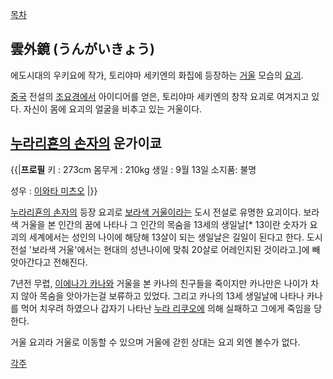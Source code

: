 [[목차]]

== 雲外鏡 (うんがいきょう) ==
에도시대의 우키요에 작가, 토리야마 세키엔의 화집에 등장하는 [[거울]] 모습의 [[요괴]].

[[중국]] 전설의 [[조요경]]에서 아이디어를 얻은, 토리야마 세키엔의 창작 요괴로 여겨지고 있다. 자신이 몸에 요괴의 얼굴을 비추고 있는 거울이다.

== [[누라리횬의 손자]]의 운가이쿄 ==
{{|'''프로필'''
키 : 273cm
몸무게 : 210kg 
생일 : 9월 13일
소지품: 불명

성우 : [[이와타 미츠오]]
|}}

[[누라리횬의 손자]]의 등장 요괴로 [[보라색 거울]]이라는 도시 전설로 유명한 요괴이다. 보라색 거울을 본 인간의 꿈에 나타나 그 인간의 목숨을 13세의 생일날[* 13이란 숫자가 요괴의 세계에서는 성인의 나이에 해당해 13살이 되는 생일날은 길일이 된다고 한다. 도시전설 '보라색 거울'에서는 현대의 성년나이에 맞춰 20살로 어레인지된 것이라고.]에 빼앗아간다고 전해진다.

7년전 무렵, [[이에나가 카나]]와 거울을 본 카나의 친구들을 죽이지만 카나만은 나이가 차지 않아 목숨을 앗아가는걸 보류하고 있었다. 그리고 카나의 13세 생일날에 나타나 카나를 먹어 치우려 하였으나 갑자기 나타난 [[누라 리쿠오]]에 의해 실패하고 그에게 죽임을 당한다.

거울 요괴라 거울로 이동할 수 있으며 거울에 갇힌 상대는 요괴 외엔 볼수가 없다.

[[각주]]
